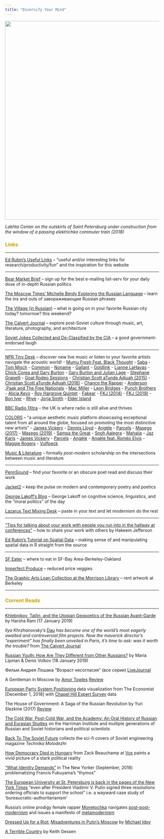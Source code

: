 ```yaml
---
title: "Diversify Your Mind"
---
```


<img align="center" src="images/laxta.jpg" width = "650">

*Lakhta Center on the outskirts of Saint Petersburg under construction from the window of a passing elektrichka commuter train (2018)*

<font color="#d2a107"><h3>Links</h3></font>

---

[Ed Rubin's Useful Links](http://edrub.in/links.html) -- "useful and/or interesting links for research/productivity/fun" and the inspiration for this website

---

[Bear Market Brief](https://twitter.us13.list-manage.com/subscribe?u=3b0ef1746b4ae1af4ff5a7544&id=928ed11748) -- sign up for the best e-mailing list-serv for your daily dose of in-depth Russian politics

[The Moscow Times' Michelle Berdy Exploring the Russian Language](https://themoscowtimes.com/authors/18) -- learn the ins and outs of завораживающие Russian phrases

[The Village (in Russian)](https://www.the-village.ru) -- what is going on in your favorite Russian city today? tomorrow? this weekend?

[The Calvert Journal](https://www.calvertjournal.com) -- explore post-Soviet culture through music, art, literature, photography, and architecture

[Soviet Jokes Collected and De-Classified by the CIA](https://www.cia.gov/library/readingroom/docs/CIA-RDP89G00720R000800040003-6.pdf) -- a good government-endorsed laugh

---

[NPR Tiny Desk](https://www.npr.org/series/tiny-desk-concerts/) -- discover new live music or listen to your favorite artists navigate the acoustic world!
- [Mumu Fresh Feat. Black Thought](https://www.youtube.com/watch?v=ivR988qCPik&frags=pl%2Cwn)
- [Saba](https://www.youtube.com/watch?v=LTzmjU8aOR4)
- [Tom Misch](https://www.youtube.com/watch?v=IUMTaAQ43lY) 
- [Common](https://www.youtube.com/watch?v=2AChGszRGwI)
- [Noname](https://www.youtube.com/watch?v=K58JYXhb4YA&t=296s)
- [Gallant](https://www.youtube.com/watch?v=BGpmIANN5Lg)
- [Goldlink](https://www.youtube.com/watch?v=B76B_akQJuM)
- [Lianne LaHavas](https://www.youtube.com/watch?v=9HUV5a7MgS4)
- [Chick Corea and Gary Burton](https://www.youtube.com/watch?v=15IHNYq6stw)
- [Gary Burton and Julian Lage](https://www.youtube.com/watch?v=fXjfvEcAV6w)
- [Stephane Grapelli](https://www.youtube.com/watch?v=P_lrTmLknNA)
- [Goat Rodeo Sessions](https://www.youtube.com/watch?v=O7EcT5YzKhQ&frags=pl%2Cwn)
- [Christian Scott aTunde Adjuah (2015)](https://youtu.be/mVJjmyFfuts)
- [Christian Scott aTunde Adjuah (2018)](https://youtu.be/3SxzS4mtH9o)
- [Chance the Rapper](https://www.youtube.com/watch?v=-kWbZvVU-e0)
- [Anderson .Paak and The Free Nationals](https://www.youtube.com/watch?v=ferZnZ0_rSM)
- [Mac Miller](https://www.youtube.com/watch?v=QrR_gm6RqCo&frags=pl%2Cwn)
- [Leon Bridges](https://www.youtube.com/watch?v=C_oACPWGvM4&frags=pl%2Cwn)
- [Punch Brothers](https://www.youtube.com/watch?v=iXE_K2Kpoqc)
- [Alicia Keys](https://www.youtube.com/watch?v=AG4Rfao5uyU&frags=pl%2Cwn)
- [Roy Hargrove Quintet](https://www.youtube.com/watch?v=qxeb0cwjE8U&frags=pl%2Cwn)
- [Fakear](https://www.youtube.com/watch?v=0d9KuiwdrdU)
- [FKJ (2014)](https://www.youtube.com/watch?v=ftLxvw_eFN0&t=612s&frags=pl%2Cwn)
- [FKJ (2019)](https://youtu.be/sCNlt5nvSI8)
- [Bon Iver](https://www.youtube.com/watch?v=CaYgMdq6NDg&frags=pl%2Cwn)
- [Rhye](https://www.youtube.com/watch?v=YkkKUARRpeU&frags=pl%2Cwn)
- [Jorja Smith](https://www.youtube.com/watch?v=yXrlhebkpIQ&frags=pl%2Cwn)
- [Elder Island](https://www.youtube.com/watch?v=uBTHX1a_mwY&frags=pl%2Cwn)

[BBC Radio 1Xtra](https://www.bbc.co.uk/1xtra) -- the UK is where radio is still alive and thrives

[COLORS](https://www.youtube.com/channel/UC2Qw1dzXDBAZPwS7zm37g8g) -- "a unique aesthetic music platform showcasing exceptional talent from all around the globe, focused on promoting the most distinctive new artists"
- [James Vickery](https://www.youtube.com/watch?v=ivR988qCPik&frags=pl%2Cwn)
- [Dennis Lloyd](https://www.youtube.com/watch?v=WYeAUpvWeI8)
- [Angèle](https://www.youtube.com/watch?v=XQKYEs4llzg)
- [Parcels](https://www.youtube.com/watch?v=bJl-avjRgzU)
- [Masego (2017)](https://www.youtube.com/watch?v=fuAE3U1NvOs)
- [Masego (2019)](https://www.youtube.com/watch?v=3VSlj34f2aQ)
- [Sampa the Great](https://www.youtube.com/watch?v=MddG0quhiFY)
- [Snoh Aalegra](https://www.youtube.com/watch?v=ElINqEyx7GM)
- [Mahalia](https://www.youtube.com/watch?v=QK7JQl9jNzM)
- [Jaz Karis](https://www.youtube.com/watch?v=6zMgQMEqga8)
- [James Vickery](https://youtu.be/vGalFuPdock)
- [Parcels](httpshttps://youtu.be/bJl-avjRgzU)
- [Angèle](https://youtu.be/XQKYEs4llzg)
- [Angèle feat. Roméo Elvis](https://youtu.be/Fy1xQSiLx8U)
- [Maggie Rogers](https://youtu.be/MrO5GTVdc-Q)
- [Vulfpeck](https://youtu.be/zVyEPAMpwDc)

[Music & Literature](http://www.musicandliterature.org) -- formally *post-modern* scholarship on the intersections between music and literature

---

[PennSound](http://writing.upenn.edu/pennsound/) -- find your favorite or an obscure poet read and discuss their work

[Jacket2](http://jacket2.org) -- keep the pulse on modern and contemporary poetry and poetics

[George Lakoff's Blog](https://georgelakoff.com/blog/) -- George Lakoff on cognitive science, linguistics, and the "moral politics" of the day

[Lazarus Text Mixing Desk](http://www.lazaruscorporation.co.uk/cutup/text-mixing-desk) -- paste in your text and let modernism do the rest

---

["Tips for talking about your work with people you run into in the hallway at conferences"](https://docs.google.com/document/d/1ND_wS2WnhP3D11juKdJ4OoD5-sUwIWtwKmaA7ip_ESk/edit) -- how to share your work with others by Hakeem Jefferson

[Ed Rubin's Tutorial on Spatial Data](http://edrub.in/ARE212/section12.html) -- making sense of and manipulating spatial data in R straight from the source

---

[SF Eater](https://sf.eater.com) -- where to eat in SF-Bay Area-Berkeley-Oakland

[Imperfect Produce](https://www.imperfectproduce.com/home.php) -- reduced price veggies

[The Graphic Arts Loan Collection at the Morrison Library](http://galc.lib.berkeley.edu) -- rent artwork at Berkeley

---

<font color="#d2a107"><h3>Current Reads</h3></font>

---

[Khlebnikov, Tatlin, and the Utopian Geopoetics of the Russian Avant-Garde](https://www.youtube.com/watch?v=UGBALFEVhyM&frags=pl%2Cwn) by Harsha Ram (17 January 2019)

_Ilya Khrzhanovsky's_ [Dau](https://www.calvertjournal.com/features/show/10983/dau-khrzhanovsky-paris) _has become one of the world’s most eagerly awaited and controversial film projects. Now the maverick director’s "experiment" has finally been unveiled in Paris, it’s time to ask: was it worth the trouble?_ from [The Calvert Journal](https://www.calvertjournal.com)

[Russian Youth: How Are They Different from Other Russians?](http://www.ponarseurasia.org/point-counter/article/russian-youth-how-are-they-different-other-russians?fbclid=IwAR31Em_nJgCjtmS0snCqAmIywD4u7yld1Jlm3tS6FilgCzKc3uf8Xa1nZnI) by Maria Lipman & Denis Volkov (18 January 2019)

Фильм Андрея Лошака "Возраст несогласия" (все серии) [LiveJournal](https://ed-glezin.livejournal.com/947821.html)

A Gentleman in Moscow by [Amor Towles](http://www.amortowles.com/gentleman-moscow-amor-towles/gentleman-moscow-qa-amor-towles/) [ Review](https://www.npr.org/2016/09/03/490101866/a-gentleman-in-moscow-is-a-grand-hotel-adventure)

[European Party System Positioning](https://www.economist.com/graphic-detail/2018/12/01/europeans-sour-on-elites-and-the-eu-but-agree-on-little-else?fbclid=IwAR2UqhP5aM3P4aUVZbgUSu-0ha0KU2S5LtBiVXQ8kVmD4_2D56uM0DQMzzw) data visualization from The Economist [December 1, 2018] with [Chapel Hill Expert Survey](https://www.chesdata.eu) data

The House of Government: A Saga of the Russian Revolution by Yuri Slezkine (2017) [Review](https://muse.jhu.edu/article/709339/pdf)

[The Cold War, Post-Cold War, and the Academy: An Oral History of Russian and Eurasian Studies](http://oralhistory.harriman.columbia.edu) on the Harriman Institute and multiple generations of Russian and Soviet historians and political scientists

[Back To The Soviet Future](https://www.rferl.org/a/back-to-the-soviet-future-magazine-covers/29531480.html) collects the sci-fi covers of Soviet engineering magazine *Technika Molodezhi*

[How Democracy Died in Hungary](https://www.vox.com/policy-and-politics/2018/9/13/17823488/hungary-democracy-authoritarianism-trump) from Zack Beauchamp at [Vox](https://www.vox.com) paints a vivid picture of a stark political reality

["What Identity Demands"](https://www.newyorker.com/magazine/2018/09/03/francis-fukuyama-postpones-the-end-of-history) in The New Yorker (September, 2018) problematizing Francis Fukuyama's "thymos"

[The European University at St. Petersburg is back in the pages of the New York Times](https://www.nytimes.com/2018/08/26/world/europe/european-university-st-petersburg-russia.html) "even after President Vladimir V. Putin signed three resolutions ordering officials to support the school" i.e. a wayward case study of 'bureaucratic-authoritarianism'

Russia's online prodigy female rapper [Monetochka](https://www.calvertjournal.com/articles/show/6347/liza-monetochka-viral-internet-pop-star-russia) navigates [post-post-modernism](https://www.calvertjournal.com/news/show/10200/monetochka-listen-to-the-debut-album-from-russia-favourite-youtube-pop-star) and issues a manifesto of [metamodernism](https://www.ridl.io/en/monetochka-the-manifesto-of-metamodernism/)

[Dressed Up for a Riot:](https://us.macmillan.com/books/9780374223151) [Misadventures in Putin's Moscow](https://www.billboard.com/articles/news/features/7866203/emin-agalarov-trump-russia-music-exclusive-excerpt-idov) by [Michael Idov](https://www.nytimes.com/2016/01/10/magazine/my-accidental-career-as-a-russian-screenwriter.html)

[A Terrible Country](https://lareviewofbooks.org/article/reconsidering-russia-with-a-terrible-country-novelist-keith-gessen/#!) by Keith Gessen
